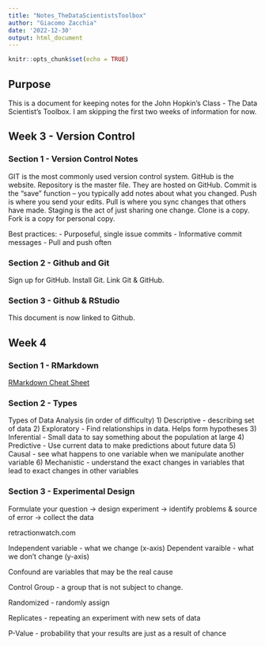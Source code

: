 ```yaml
---
title: "Notes_TheDataScientistsToolbox"
author: "Giacomo Zacchia"
date: '2022-12-30'
output: html_document
---
```


```r
knitr::opts_chunk$set(echo = TRUE)
```

## Purpose

This is a document for keeping notes for the John Hopkin's Class - The Data Scientist's Toolbox. I am skipping the first two weeks of information for now.

## Week 3 - Version Control

### Section 1 - Version Control Notes

GIT is the most commonly used version control system. GitHub is the website. Repository is the master file. They are hosted on GitHub. Commit is the "save" function -- you typically add notes about what you changed. Push is where you send your edits. Pull is where you sync changes that others have made. Staging is the act of just sharing one change. Clone is a copy. Fork is a copy for personal copy.

Best practices:
- Purposeful, single issue commits
- Informative commit messages
- Pull and push often

### Section 2 - Github and Git

Sign up for GitHub.
Install Git.
Link Git & GitHub.

### Section 3 - Github & RStudio

This document is now linked to Github.

## Week 4 

### Section 1 - RMarkdown

[RMarkdown Cheat Sheet](https://www.rstudio.com/wp-content/uploads/2015/02/rmarkdown-cheatsheet.pdf)

### Section 2 - Types 

Types of Data Analysis (in order of difficulty)
1) Descriptive - describing set of data
2) Exploratory - Find relationships in data. Helps form hypotheses
3) Inferential - Small data to say something about the population at large
4) Predictive - Use current data to make predictions about future data
5) Causal - see what happens to one variable when we manipulate another variable
6) Mechanistic - understand the exact changes in variables that lead to exact changes in other variables

### Section 3 - Experimental Design
Formulate your question -> design experiment -> identify problems & source of error -> collect the data

retractionwatch.com

Independent variable - what we change (x-axis)
Dependent varaible - what we don't change (y-axis)

Confound are variables that may be the real cause

Control Group - a group that is not subject to change.

Randomized - randomly assign 

Replicates - repeating an experiment with new sets of data

P-Value - probability that your results are just as a result of chance

